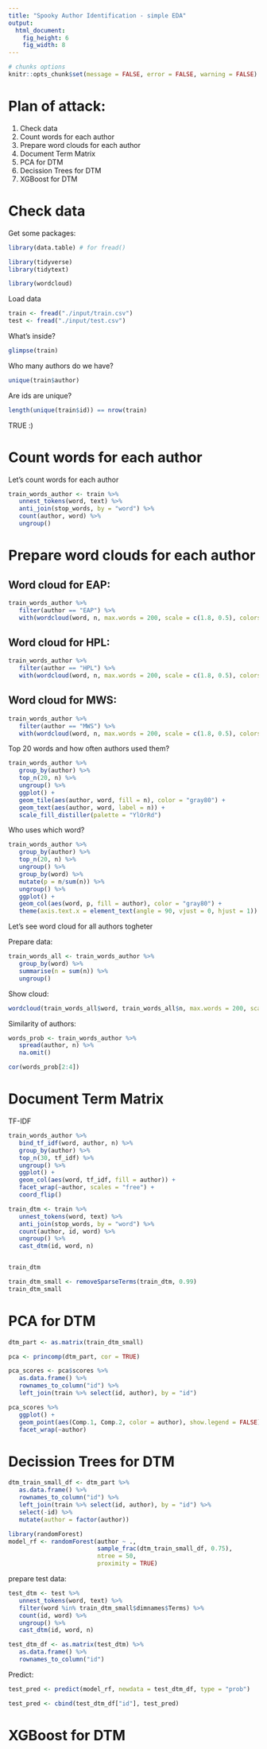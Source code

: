 ```yaml
---
title: "Spooky Author Identification - simple EDA"
output: 
  html_document: 
    fig_height: 6
    fig_width: 8
---
```



```r
# chunks options
knitr::opts_chunk$set(message = FALSE, error = FALSE, warning = FALSE)
```

# Plan of attack:

1. Check data
2. Count words for each author
3. Prepare word clouds for each author
4. Document Term Matrix
5. PCA for DTM
6. Decission Trees for DTM
7. XGBoost for DTM


# Check data

Get some packages:

```r
library(data.table) # for fread()

library(tidyverse)
library(tidytext)

library(wordcloud)
```

Load data

```r
train <- fread("./input/train.csv")
test <- fread("./input/test.csv")

```

What's inside?

```r
glimpse(train)
```

Who many authors do we have?

```r
unique(train$author)
```

Are ids are unique?

```r
length(unique(train$id)) == nrow(train)
```

TRUE :)


# Count words for each author

Let's count words for each author

```r
train_words_author <- train %>%
   unnest_tokens(word, text) %>%
   anti_join(stop_words, by = "word") %>%
   count(author, word) %>%
   ungroup()
```


# Prepare word clouds for each author

## Word cloud for EAP:

```r
train_words_author %>%
   filter(author == "EAP") %>%
   with(wordcloud(word, n, max.words = 200, scale = c(1.8, 0.5), colors = RColorBrewer::brewer.pal(9, "YlOrRd")[3:9]))
```

## Word cloud for HPL:

```r
train_words_author %>%
   filter(author == "HPL") %>%
   with(wordcloud(word, n, max.words = 200, scale = c(1.8, 0.5), colors = RColorBrewer::brewer.pal(9, "YlOrRd")[3:9]))
```

## Word cloud for MWS:

```r
train_words_author %>%
   filter(author == "MWS") %>%
   with(wordcloud(word, n, max.words = 200, scale = c(1.8, 0.5), colors = RColorBrewer::brewer.pal(9, "YlOrRd")[3:9]))
```


Top 20 words and how often authors used them?

```r
train_words_author %>%
   group_by(author) %>%
   top_n(20, n) %>%
   ungroup() %>%
   ggplot() +
   geom_tile(aes(author, word, fill = n), color = "gray80") +
   geom_text(aes(author, word, label = n)) +
   scale_fill_distiller(palette = "YlOrRd")
```

Who uses which word?

```r
train_words_author %>%
   group_by(author) %>%
   top_n(20, n) %>%
   ungroup() %>%
   group_by(word) %>%
   mutate(p = n/sum(n)) %>%
   ungroup() %>%
   ggplot() +
   geom_col(aes(word, p, fill = author), color = "gray80") +
   theme(axis.text.x = element_text(angle = 90, vjust = 0, hjust = 1))
```

Let's see word cloud for all authors togheter

Prepare data:

```r
train_words_all <- train_words_author %>%
   group_by(word) %>%
   summarise(n = sum(n)) %>%
   ungroup()

```

Show cloud:

```r
wordcloud(train_words_all$word, train_words_all$n, max.words = 200, scale = c(1.8, 0.5), colors = RColorBrewer::brewer.pal(9, "YlOrRd")[3:9])
```

Similarity of authors:

```r
words_prob <- train_words_author %>%
   spread(author, n) %>%
   na.omit()

cor(words_prob[2:4])
```


# Document Term Matrix



TF-IDF

```r
train_words_author %>% 
   bind_tf_idf(word, author, n) %>%
   group_by(author) %>%
   top_n(30, tf_idf) %>%
   ungroup() %>%
   ggplot() +
   geom_col(aes(word, tf_idf, fill = author)) +
   facet_wrap(~author, scales = "free") +
   coord_flip()
```


```r
train_dtm <- train %>%
   unnest_tokens(word, text) %>%
   anti_join(stop_words, by = "word") %>%
   count(author, id, word) %>%
   ungroup() %>%
   cast_dtm(id, word, n)


train_dtm
```

```r
train_dtm_small <- removeSparseTerms(train_dtm, 0.99)
train_dtm_small
```

# PCA for DTM

```r
dtm_part <- as.matrix(train_dtm_small)

pca <- princomp(dtm_part, cor = TRUE)

pca_scores <- pca$scores %>%
   as.data.frame() %>%
   rownames_to_column("id") %>%
   left_join(train %>% select(id, author), by = "id")

pca_scores %>%
   ggplot() +
   geom_point(aes(Comp.1, Comp.2, color = author), show.legend = FALSE) +
   facet_wrap(~author)
```


# Decission Trees for DTM

```r
dtm_train_small_df <- dtm_part %>%
   as.data.frame() %>%
   rownames_to_column("id") %>%
   left_join(train %>% select(id, author), by = "id") %>%
   select(-id) %>%
   mutate(author = factor(author))

library(randomForest)
model_rf <- randomForest(author ~ .,
                         sample_frac(dtm_train_small_df, 0.75),
                         ntree = 50,
                         proximity = TRUE)
```


prepare test data:

```r
test_dtm <- test %>%
   unnest_tokens(word, text) %>%
   filter(word %in% train_dtm_small$dimnames$Terms) %>%
   count(id, word) %>%
   ungroup() %>%
   cast_dtm(id, word, n)

test_dtm_df <- as.matrix(test_dtm) %>%
   as.data.frame() %>%
   rownames_to_column("id")
```

Predict:
```r
test_pred <- predict(model_rf, newdata = test_dtm_df, type = "prob")

test_pred <- cbind(test_dtm_df["id"], test_pred)
```

# XGBoost for DTM

